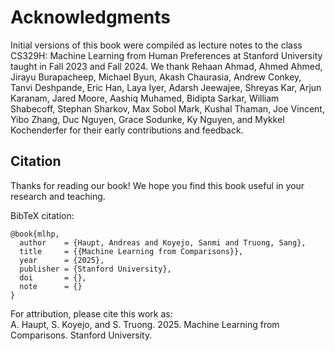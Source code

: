 # Acknowledgments {.unnumbered #sec-ack}


Initial versions of this book were compiled as lecture notes to the class CS329H: Machine Learning from Human Preferences at Stanford University taught in Fall 2023 and Fall 2024. We thank Rehaan Ahmad, Ahmed Ahmed, Jirayu Burapacheep, Michael Byun, Akash Chaurasia, Andrew Conkey, Tanvi Deshpande, Eric Han, Laya Iyer, Adarsh Jeewajee, Shreyas Kar, Arjun Karanam, Jared Moore, Aashiq Muhamed, Bidipta Sarkar, William Shabecoff, Stephan Sharkov, Max Sobol Mark, Kushal Thaman, Joe Vincent, Yibo Zhang, Duc Nguyen, Grace Sodunke, Ky Nguyen, and Mykkel Kochenderfer for their early contributions and feedback.

::: {.content-visible when-format="html"}

## Citation
Thanks for reading our book! We hope you find this book useful in your research and teaching.

::: {#quarto-appendix .default}
BibTeX citation:
<pre class="sourceCode code-with-copy quarto-appendix-bibtex"><code class="sourceCode bibtex">@book{mlhp,
  author    = {Haupt, Andreas and Koyejo, Sanmi and Truong, Sang},
  title     = {{Machine Learning from Comparisons}},
  year      = {2025},
  publisher = {Stanford University},
  doi       = {},
  note      = {}
}</code></pre>

For attribution, please cite this work as:
<div id="ref-mlhp" class="csl-entry quarto-appendix-citeas">
  A. Haupt, S. Koyejo, and S. Truong. 2025. Machine Learning from Comparisons. Stanford University.
</div>
:::

:::
